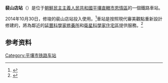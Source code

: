 {{朝鮮半島車站資訊
|公司色 = red
|文字色 = 
|站名 = 裴山店站
|圖片 = 
|pxl = 
|圖片說明 =
|前一站 = [[東北里站|東北里]]
|前一站距離 = 5.2
|後一站距離 = 4.5
|後一站 = [[平城站_(平安南道)|平城]]
|諺文 = 배산점역
|朝鮮漢字 = 裵山店驛
|文觀部式 = Baesanjeom-yeok
|馬-賴式 = Paesanjŏm-yŏk
|副站名 = 
|車站編號 = 
|停站路線數 = 
|所屬公司 = [[朝鮮民主主義人民共和國鐵道省|朝鮮民主主義人民共和國鐵道省]]
|所屬路線 = [[平羅線|平羅線]]
|距離 = 39.6
|起點站 = [[平壤站|平壤]]
|所在地 =[[平壤直轄市|平壤直轄市]][[恩情區域|恩情區域]]
|車站構造 = 地面车站
|月台配置 = 
|啟用年月日 =
|廢站年月日 = 
|上下車人次 = 
|統計年度 = 
|轉車 = 
|備註 = 
|全寬備註 = 
}}

'''裴山店站'''（{{kor|諺=배산점역|漢=裵山店驛|羅=Paesanjŏm yŏk|f=y}}）是位于[[朝鮮民主主義人民共和國|朝鮮民主主義人民共和國]][[平壤直轄市|平壤直轄市]][[恩情區域|恩情區]]的一個鐵路車站。

2014年10月30日，修竣的裴山店站投入使用。<ref>{{Cite web |url=http://news.mk.co.kr/newsRead.php?sc=30000021&year=2014&no=1373603 |title=김영남 상임위원장, 우간다 방문 |accessdate=2014-10-31 |archive-date=2014-11-09 |archive-url=https://web.archive.org/web/20141109190112/http://news.mk.co.kr/newsRead.php?sc=30000021&year=2014&no=1373603 |dead-url=no }}</ref>車站是按照現代審美觀點重新設計修建的，將為鄰近的[[延豐科學家修養所|延豐科學家修養所]]和[[衛星科學家住宅區|衛星科學家住宅區]]提供服務。<ref>{{Cite web |url=http://blog.livedoor.jp/tabakusoru/archives/65838342.html |title=改修された龍源里駅と裵山店駅が竣工 |accessdate=2014-10-31 |archive-date=2014-10-31 |archive-url=https://web.archive.org/web/20141031124457/http://blog.livedoor.jp/tabakusoru/archives/65838342.html |dead-url=no }}</ref>

==参考资料==
{{reflist}}
{{平羅線}}
[[Category:平壤市铁路车站|Category:平壤市铁路车站]]